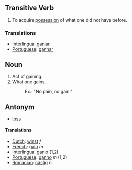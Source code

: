 ==Transitive Verb==
#To acquire [[possession]] of what one did not have before.
===Translations===
*[[Interlingua]]: [[ganiar]]
*[[Portuguese]]: [[ganhar]]
==Noun==
#Act of gaining.
#What one gains.
#:Ex.: "No pain, no gain."

==Antonym==
*[[loss]]

====Translations====
*[[Dutch]]: [[winst]] ''f''
*[[French]]: [[gain]] ''m''
*[[Interlingua]]: [[ganio]] (1,2)
*[[Portuguese]]: [[ganho]] ''m'' (1,2)
*[[Romanian]]: [[câştig]] ''n''
